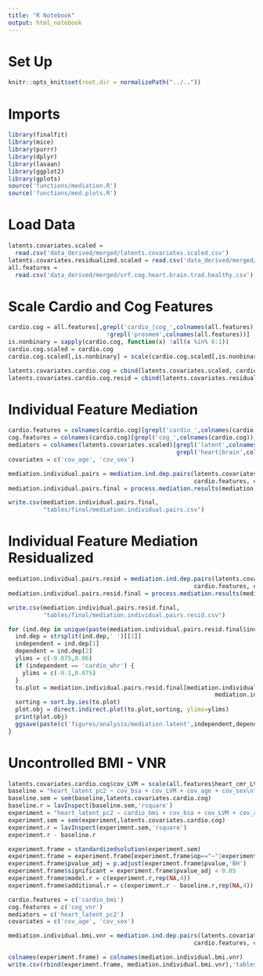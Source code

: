 ```yaml
---
title: "R Notebook"
output: html_notebook
---
```


# Set Up
```r
knitr::opts_knit$set(root.dir = normalizePath("../.."))
```

# Imports
```r
library(finalfit)
library(mice)
library(purrr)
library(dplyr)
library(lavaan)
library(ggplot2)
library(gplots)
source('functions/mediation.R')
source('functions/med.plots.R')
```

# Load Data
```r
latents.covariates.scaled = 
  read.csv('data_derived/merged/latents.covariates.scaled.csv')
latents.covariates.residualized.scaled = read.csv('data_derived/merged/latents.covariates.residualized.scaled.csv')
all.features = 
  read.csv('data_derived/merged/vrf.cog.heart.brain.trad.healthy.csv')
```

# Scale Cardio and Cog Features
```r
cardio.cog = all.features[,grepl('cardio_|cog_',colnames(all.features)) & 
                            !grepl('prosmem',colnames(all.features))]
is.nonbinary = sapply(cardio.cog, function(x) !all(x %in% 0:1))
cardio.cog.scaled = cardio.cog
cardio.cog.scaled[,is.nonbinary] = scale(cardio.cog.scaled[,is.nonbinary])
```

```r
latents.covariates.cardio.cog = cbind(latents.covariates.scaled, cardio.cog.scaled)
latents.covariates.cardio.cog.resid = cbind(latents.covariates.residualized.scaled, cardio.cog.scaled)
```

# Individual Feature Mediation 

```r
cardio.features = colnames(cardio.cog)[grepl('cardio_',colnames(cardio.cog))]
cog.features = colnames(cardio.cog)[grepl('cog_',colnames(cardio.cog))]
mediators = colnames(latents.covariates.scaled)[grepl('latent',colnames(latents.covariates.scaled)) &
                                                grepl('heart|brain',colnames(latents.covariates.scaled))]
covariates = c('cov_age', 'cov_sex')
```

```r
mediation.individual.pairs = mediation.ind.dep.pairs(latents.covariates.cardio.cog, 
                                                     cardio.features, cog.features, mediators, covariates)
mediation.individual.pairs.final = process.mediation.results(mediation.individual.pairs)
```

```r
write.csv(mediation.individual.pairs.final,
          "tables/final/mediation.individual.pairs.csv")
```

# Individual Feature Mediation Residualized

```r
mediation.individual.pairs.resid = mediation.ind.dep.pairs(latents.covariates.cardio.cog.resid, 
                                                     cardio.features, cog.features, mediators, covariates)
mediation.individual.pairs.resid.final = process.mediation.results(mediation.individual.pairs.resid)
```

```r
write.csv(mediation.individual.pairs.resid.final,
          "tables/final/mediation.individual.pairs.resid.csv")
```


```r
for (ind.dep in unique(paste(mediation.individual.pairs.resid.final$independent, mediation.individual.pairs.resid.final$dependent))) {
  ind.dep = strsplit(ind.dep,' ')[[1]]
  independent = ind.dep[1]
  dependent = ind.dep[2]
  ylims = c(-0.075,0.06)
  if (independent == 'cardio_whr') {
    ylims = c(-0.1,0.075)
  }
  to.plot = mediation.individual.pairs.resid.final[mediation.individual.pairs.resid.final$independent==independent &
                                                           mediation.individual.pairs.resid.final$dependent==dependent,]
  sorting = sort.by.ies(to.plot)
  plot.obj = direct.indirect.plot(to.plot,sorting, ylims=ylims)
  print(plot.obj)
  ggsave(paste(c('figures/analysis/mediation.latent',independent,dependent,'png'),collapse='.'))
}
```

# Uncontrolled BMI - VNR
```r
latents.covariates.cardio.cog$cov_LVM = scale(all.features$heart_cmr_LVM)
baseline = "heart_latent_pc2 ~ cov_bsa + cov_LVM + cov_age + cov_sex\n"
baseline.sem = sem(baseline,latents.covariates.cardio.cog)
baseline.r = lavInspect(baseline.sem,'rsquare')
experiment = "heart_latent_pc2 ~ cardio_bmi + cov_bsa + cov_LVM + cov_age + cov_sex\n"
experiment.sem = sem(experiment,latents.covariates.cardio.cog)
experiment.r = lavInspect(experiment.sem,'rsquare')
experiment.r - baseline.r

experiment.frame = standardizedsolution(experiment.sem)
experiment.frame = experiment.frame[experiment.frame$op=="~"|experiment.frame$op==":=",]
experiment.frame$pvalue_adj = p.adjust(experiment.frame$pvalue,'BH')
experiment.frame$significant = experiment.frame$pvalue_adj < 0.05
experiment.frame$model.r = c(experiment.r,rep(NA,4))
experiment.frame$additional.r = c(experiment.r - baseline.r,rep(NA,4))
```


```r
cardio.features = c('cardio_bmi')
cog.features = c('cog_vnr')
mediators = c('heart_latent_pc2')
covariates = c('cov_age', 'cov_sex')
```

```r
mediation.individual.bmi.vnr = mediation.ind.dep.pairs(latents.covariates.cardio.cog.resid, 
                                                     cardio.features, cog.features, mediators, covariates)
```

```r
colnames(experiment.frame) = colnames(mediation.individual.bmi.vnr)
write.csv(rbind(experiment.frame, mediation.individual.bmi.vnr),'tables/final/bmi.intensity.exploration.csv')
```




